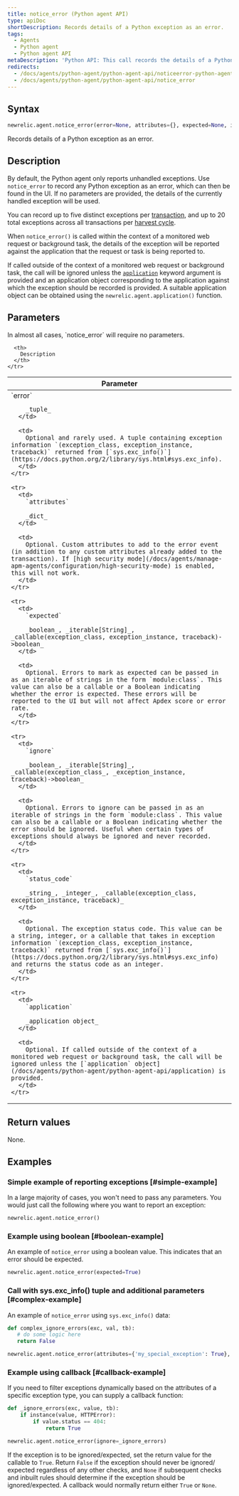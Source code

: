 ```yaml
---
title: notice_error (Python agent API)
type: apiDoc
shortDescription: Records details of a Python exception as an error.
tags:
  - Agents
  - Python agent
  - Python agent API
metaDescription: 'Python API: This call records the details of a Python exception as an error.'
redirects:
  - /docs/agents/python-agent/python-agent-api/noticeerror-python-agent-api
  - /docs/agents/python-agent/python-agent-api/notice_error
---
```


## Syntax

```py
newrelic.agent.notice_error(error=None, attributes={}, expected=None, ignore=None, status_code=None, application=None)
```

Records details of a Python exception as an error.

## Description

By default, the Python agent only reports unhandled exceptions. Use `notice_error` to record any Python exception as an error, which can then be found in the UI. If no parameters are provided, the details of the currently handled exception will be used.

You can record up to five distinct exceptions per [transaction](/docs/accounts-partnerships/education/getting-started-new-relic/glossary#transaction), and up to 20 total exceptions across all transactions per [harvest cycle](/docs/apm/new-relic-apm/getting-started/glossary#harvest-cycle).

When `notice_error()` is called within the context of a monitored web request or background task, the details of the exception will be reported against the application that the request or task is being reported to.

If called outside of the context of a monitored web request or background task, the call will be ignored unless the [`application`](/docs/agents/python-agent/python-agent-api/application) keyword argument is provided and an application object corresponding to the application against which the exception should be recorded is provided. A suitable application object can be obtained using the `newrelic.agent.application()` function.

## Parameters

<Callout variant="tip">
  In almost all cases, `notice_error` will require no parameters.
</Callout>

<table>
  <thead>
    <tr>
      <th width="25%">
        Parameter
      </th>

      <th>
        Description
      </th>
    </tr>
  </thead>

  <tbody>
    <tr>
      <td>
        `error`

        _tuple_
      </td>

      <td>
        Optional and rarely used. A tuple containing exception information `(exception_class, exception_instance, traceback)` returned from [`sys.exc_info()`](https://docs.python.org/2/library/sys.html#sys.exc_info).
      </td>
    </tr>

    <tr>
      <td>
        `attributes`

        _dict_
      </td>

      <td>
        Optional. Custom attributes to add to the error event (in addition to any custom attributes already added to the transaction). If [high security mode](/docs/agents/manage-apm-agents/configuration/high-security-mode) is enabled, this will not work.
      </td>
    </tr>

    <tr>
      <td>
        `expected`

        _boolean_, _iterable[String]_, _callable(exception_class, exception_instance, traceback)->boolean_
      </td>

      <td>
        Optional. Errors to mark as expected can be passed in as an iterable of strings in the form `module:class`. This value can also be a callable or a Boolean indicating whether the error is expected. These errors will be reported to the UI but will not affect Apdex score or error rate.
      </td>
    </tr>

    <tr>
      <td>
        `ignore`

        _boolean_, _iterable[String]_, _callable(exception_class_, _exception_instance, traceback)->boolean_
      </td>

      <td>
        Optional. Errors to ignore can be passed in as an iterable of strings in the form `module:class`. This value can also be a callable or a Boolean indicating whether the error should be ignored. Useful when certain types of exceptions should always be ignored and never recorded.
      </td>
    </tr>

    <tr>
      <td>
        `status_code`

        _string_, _integer_, _callable(exception_class, exception_instance, traceback)_
      </td>

      <td>
        Optional. The exception status code. This value can be a string, integer, or a callable that takes in exception information `(exception_class, exception_instance, traceback)` returned from [`sys.exc_info()`](https://docs.python.org/2/library/sys.html#sys.exc_info) and returns the status code as an integer.
      </td>
    </tr>

    <tr>
      <td>
        `application`

        _application object_
      </td>

      <td>
        Optional. If called outside of the context of a monitored web request or background task, the call will be ignored unless the [`application` object](/docs/agents/python-agent/python-agent-api/application) is provided.
      </td>
    </tr>
  </tbody>
</table>

## Return values

None.

## Examples

### Simple example of reporting exceptions [#simple-example]

In a large majority of cases, you won't need to pass any parameters. You would just call the following where you want to report an exception:

```py
newrelic.agent.notice_error()
```

### Example using boolean [#boolean-example]

An example of `notice_error` using a boolean value. This indicates that an error should be expected.

```py
newrelic.agent.notice_error(expected=True)
```

### Call with sys.exc_info() tuple and additional parameters [#complex-example]

An example of `notice_error` using `sys.exc_info()` data:

```py
def complex_ignore_errors(exc, val, tb):
   # do some logic here
   return False

newrelic.agent.notice_error(attributes={'my_special_exception': True}, ignore=complex_ignore_errors)
```

### Example using callback [#callback-example]

If you need to filter exceptions dynamically based on the attributes of a specific exception type, you can supply a callback function:

```py
def _ignore_errors(exc, value, tb):
    if instance(value, HTTPError):
        if value.status == 404:
            return True

newrelic.agent.notice_error(ignore=_ignore_errors)
```

If the exception is to be ignored/expected, set the return value for the callable to `True`. Return `False` if the exception should never be ignored/ expected regardless of any other checks, and `None` if subsequent checks and inbuilt rules should determine if the exception should be ignored/expected. A callback would normally return either `True` or `None`.
